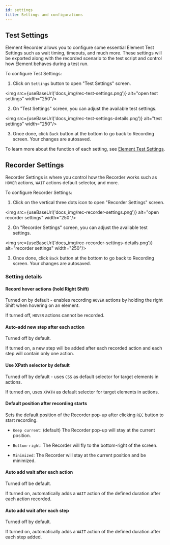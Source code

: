 ```yaml
---
id: settings
title: Settings and configurations
---
```


## Test Settings

Element Recorder allows you to configure some essential Element Test Settings such as wait timing, timeouts, and much more. These settings will be exported along with the recorded scenario to the test script and control how Element behaves during a test run.

To configure Test Settings:

1. Click on `Settings` button to open "Test Settings" screen.

  <img src={useBaseUrl('docs_img/rec-test-settings.png')} alt="open test settings" width="250"/>

2. On "Test Settings" screen, you can adjust the available test settings.

  <img src={useBaseUrl('docs_img/rec-test-settings-details.png')} alt="test settings" width="250"/>

3. Once done, click `Back` button at the bottom to go back to Recording screen. Your changes are autosaved.

To learn more about the function of each setting, see [Element Test Settings][element-test-settings].

## Recorder Settings

Recorder Settings is where you control how the Recorder works such as `HOVER` actions, `WAIT` actions default selector, and more.

To configure Recorder Settings:

1. Click on the vertical three dots icon to open "Recorder Settings" screen.

  <img src={useBaseUrl('docs_img/rec-recorder-settings.png')} alt="open recorder settings" width="250"/>

2. On "Recorder Settings" screen, you can adjust the available test settings.

  <img src={useBaseUrl('docs_img/rec-recorder-settings-details.png')} alt="recorder settings" width="250"/>

3. Once done, click `Back` button at the bottom to go back to Recording screen. Your changes are autosaved.

### Setting details

#### Record hover actions (hold Right Shift)

Turned on by default - enables recording `HOVER` actions by holding the right Shift when hovering on an element.

If turned off, `HOVER` actions cannot be recorded.

#### Auto-add new step after each action

Turned off by default.

If turned on, a new step will be added after each recorded action and each step will contain only one action.

#### Use XPath selector by default

Turned off by default - uses `CSS` as default selector for target elements in actions.

If turned on, uses `XPATH` as default selector for target elements in actions.

#### Default position after recording starts

Sets the default position of the Recorder pop-up after clicking `REC` button to start recording.

- `Keep current`: (default) The Recorder pop-up will stay at the current position.

- `Bottom-right`: The Recorder will fly to the bottom-right of the screen.

- `Minimized`: The Recorder will stay at the current position and be minimized.

#### Auto add wait after each action

Turned off be default.

If turned on, automatically adds a `WAIT` action of the defined duration after each action recorded.

#### Auto add wait after each step

Turned off by default.

If turned on, automatically adds a `WAIT` action of the defined duration after each step added.

[element-test-settings]: https://element.flood.io/docs/guides/test-settings